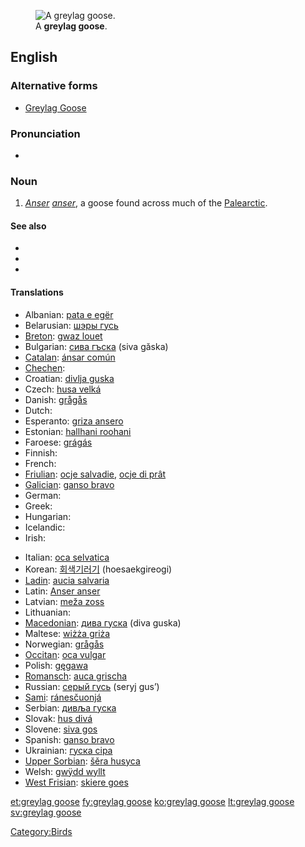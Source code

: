 [[Image:Greylag Goose in St James's Park, London - May 2006.jpg|thumb|A '''greylag goose'''.]]
==English==

===Alternative forms===
* [[Greylag Goose]]

===Pronunciation===
* {{IPA|/'gɻeɪlæg'gus/}}

===Noun===
{{en-noun|greylag geese}}

# ''[[Anser]] [[anser]]'', a goose found across much of the [[Palearctic]].

====See also====
*{{pedialite|Greylag Goose}}
*{{specieslite|Anser anser}}
*{{commonslite|Anser anser}}

====Translations====
{{trans-top|''Anser anser''}}
* Albanian: [[pata e egër]]
* Belarusian: [[шэры  гусь]] {{m}}
* [[Breton]]: [[gwaz louet]]
* Bulgarian: [[сива гъска]] (siva găska) {{f}}
* [[Catalan]]: [[ánsar común]]
* [[Chechen]]: {{tø|ce|мокха акха гIаз}}
* Croatian: [[divlja guska]]
* Czech: [[husa velká]]
* Danish: [[grågås]]
* Dutch: {{t+|nl|grauwe gans}}
* Esperanto: [[griza ansero]]
* Estonian: [[hallhani roohani]]
* Faroese: [[grágás]]
* Finnish: {{t-|fi|merihanhi}}
* French: {{t-|fr|oie cendrée|f}}
* [[Friulian]]: [[ocje salvadie]], [[ocje di prât]]
* [[Galician]]: [[ganso bravo]]
* German: {{t+|de|Graugans|f}}
* Greek: {{t+|el|χήνα}}
* Hungarian: {{t-|hu|nyári lúd}}
* Icelandic: {{t+|is|grágæs}}
* Irish: {{t+|ga|gé ghlas|xs=Irish}}
{{trans-mid}}
* Italian: [[oca selvatica]] {{f}}
* Korean: [[회색기러기]] (hoesaekgireogi)
* [[Ladin]]: [[aucia salvaria]]
* Latin: [[Anser anser]]
* Latvian: [[meža zoss]]
* Lithuanian: {{t+|lt|pilkoji žąsis|xs=Lithuanian}}
* [[Macedonian]]: [[дива гуска]] (diva guska)
* Maltese: [[wiżża griża]] {{f}}
* Norwegian: [[grågås]]
* [[Occitan]]: [[oca vulgar]]
* Polish: [[gęgawa]] {{f}}
* [[Romansch]]: [[auca grischa]]
* Russian: [[серый гусь]] (seryj gus’) {{m}}
* [[Sami]]: [[ránesčuonjá]]
* Serbian: [[дивља гуска]] {{f}}
* Slovak: [[hus divá]]
* Slovene: [[siva gos]]
* Spanish: [[ganso bravo]] {{m}}
* Ukrainian: [[гуска сіра]]
* [[Upper Sorbian]]: [[šěra husyca]]
* Welsh: [[gwÿdd wyllt]]
* [[West Frisian]]: [[skiere goes]]
{{trans-bottom}}

[[Category:Birds]]

[[et:greylag goose]]
[[fy:greylag goose]]
[[ko:greylag goose]]
[[lt:greylag goose]]
[[sv:greylag goose]]